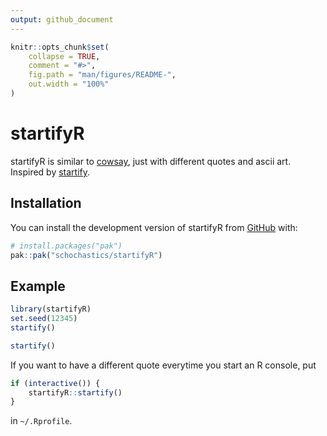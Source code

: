 ```yaml
---
output: github_document
---
```


<!-- README.md is generated from README.Rmd. Please edit that file -->

```r
knitr::opts_chunk$set(
    collapse = TRUE,
    comment = "#>",
    fig.path = "man/figures/README-",
    out.width = "100%"
)
```

# startifyR

<!-- badges: start -->
<!-- badges: end -->

startifyR is similar to [cowsay](https://github.com/sckott/cowsay), just with different quotes and ascii art.  
Inspired by [startify](https://blog.merlinsbeard.ai/how-to-show-an-ascii-art-welcome-screen-at-the-top-of-the-vim-terminal/).

## Installation

You can install the development version of startifyR from [GitHub](https://github.com/) with:

``` r
# install.packages("pak")
pak::pak("schochastics/startifyR")
```

## Example

```r
library(startifyR)
set.seed(12345)
startify()
```

```r
startify()
```

If you want to have a different quote everytime you start an R console, put
```r
if (interactive()) {
    startifyR::startify()
}
```

in `~/.Rprofile`.